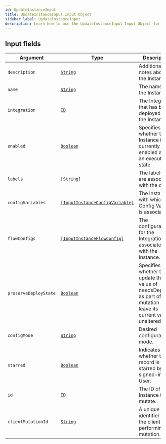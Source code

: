 ```yaml
---
id: UpdateInstanceInput
title: UpdateInstanceInput Input Object
sidebar_label: UpdateInstanceInput
description: Learn how to use the UpdateInstanceInput Input Object for Prismatic's API.
---
```


## Input fields

| Argument              | Type                                                                                       | Description                                                                                                        |
| --------------------- | ------------------------------------------------------------------------------------------ | ------------------------------------------------------------------------------------------------------------------ |
| `description`         | [`String`](api/schema/scalar/String.mdx)                                                   | Additional notes about the Instance.                                                                               |
| `name`                | [`String`](api/schema/scalar/String.mdx)                                                   | The name of the Instance.                                                                                          |
| `integration`         | [`ID`](api/schema/scalar/ID.mdx)                                                           | The Integration that has been deployed for the Instance.                                                           |
| `enabled`             | [`Boolean`](api/schema/scalar/Boolean.mdx)                                                 | Specifies whether the Instance is currently enabled and in an executable state.                                    |
| `labels`              | [`[String]`](api/schema/scalar/String.mdx)                                                 | The labels that are associated with the object.                                                                    |
| `configVariables`     | [`[InputInstanceConfigVariable]`](api/schema/input_object/InputInstanceConfigVariable.mdx) | The Instance with which the Config Variable is associated.                                                         |
| `flowConfigs`         | [`[InputInstanceFlowConfig]`](api/schema/input_object/InputInstanceFlowConfig.mdx)         | The configuration for the IntegrationFlow associated with the Instance.                                            |
| `preserveDeployState` | [`Boolean`](api/schema/scalar/Boolean.mdx)                                                 | Specifies whether to update the value of needsDeploy as part of the mutation or leave its current value unaltered. |
| `configMode`          | [`String`](api/schema/scalar/String.mdx)                                                   | Desired configuration mode.                                                                                        |
| `starred`             | [`Boolean`](api/schema/scalar/Boolean.mdx)                                                 | Indicates whether the record is starred by the signed-in User.                                                     |
| `id`                  | [`ID`](api/schema/scalar/ID.mdx)                                                           | The ID of the Instance to mutate.                                                                                  |
| `clientMutationId`    | [`String`](api/schema/scalar/String.mdx)                                                   | A unique identifier for the client performing the mutation.                                                        |
